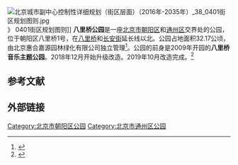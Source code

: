 [[File:北京城市副中心控制性详细规划（街区层面）（2016年-2035年）_38_0401街区规划图则.jpg|thumb]]》 0401街区规划图则]]
'''八里桥公园'''是一座[[北京市|北京市]][[朝阳区_(北京市)|朝阳区]]和[[通州区_(北京市)|通州区]]交界处的公园，位于朝阳区八里桥1号，在[[八里桥|八里桥]]和[[长安街|长安街]]延长线以北。公园占地面积32.17公顷，由北京惠合嘉源园林绿化有限公司独立管理<ref>{{cite web |title=八里桥公园 |url=http://yllhj.beijing.gov.cn/ggfw/gyfjqyl/cs/cyq1/202008/t20200812_1981447.shtml |accessdate=2020-11-18 |archive-date=2020-11-26 |archive-url=https://web.archive.org/web/20201126142233/http://yllhj.beijing.gov.cn/ggfw/gyfjqyl/cs/cyq1/202008/t20200812_1981447.shtml |dead-url=no }}</ref>。公园的前身是2009年开园的'''八里桥音乐主题公园'''。2018年12月开始升级改造。2019年10月改造完成。<ref>{{cite news |title=30万平米八里桥公园成长安街延长线上漕运历史文化主题城市公园 |url=http://ex.chinadaily.com.cn/exchange/partners/82/rss/channel/cn/columns/qv8bnf/stories/WS5dafa50ca31099ab995e73a2.html |accessdate=2020-11-18 |work=中国日报网 |date=2019-10-23}}</ref>

==参考文献==
{{reflist}}

==外部链接==

{{北京城市副中心|state = collapsed}}
[[Category:北京市朝阳区公园|Category:北京市朝阳区公园]]
[[Category:北京市通州区公园|Category:北京市通州区公园]]